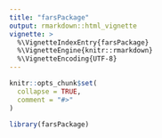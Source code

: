 ```yaml
---
title: "farsPackage"
output: rmarkdown::html_vignette
vignette: >
  %\VignetteIndexEntry{farsPackage}
  %\VignetteEngine{knitr::rmarkdown}
  %\VignetteEncoding{UTF-8}
---
```


```r
knitr::opts_chunk$set(
  collapse = TRUE,
  comment = "#>"
)
```

```r
library(farsPackage)
```


